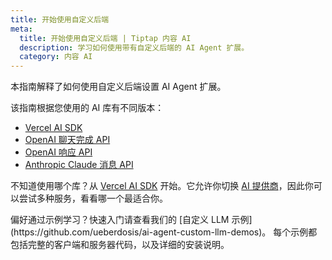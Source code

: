 ```yaml
---
title: 开始使用自定义后端
meta:
  title: 开始使用自定义后端 | Tiptap 内容 AI
  description: 学习如何使用带有自定义后端的 AI Agent 扩展。
  category: 内容 AI
---
```



本指南解释了如何使用自定义后端设置 AI Agent 扩展。

该指南根据您使用的 AI 库有不同版本：

- [Vercel AI SDK](/content-ai/capabilities/agent/custom-llms/get-started/vercel-ai-sdk)
- [OpenAI 聊天完成 API](/content-ai/capabilities/agent/custom-llms/get-started/openai-chat-completions)
- [OpenAI 响应 API](/content-ai/capabilities/agent/custom-llms/get-started/openai-responses)
- [Anthropic Claude 消息 API](/content-ai/capabilities/agent/custom-llms/get-started/anthropic-messages)

不知道使用哪个库？从 [Vercel AI SDK](/content-ai/capabilities/agent/custom-llms/get-started/vercel-ai-sdk) 开始。它允许你切换 [AI 提供商](https://ai-sdk.dev/providers/ai-sdk-providers)，因此你可以尝试多种服务，看看哪一个最适合你。

<Callout title="自定义 LLM 示例" variant="info">
  偏好通过示例学习？快速入门请查看我们的 [自定义 LLM 示例](https://github.com/ueberdosis/ai-agent-custom-llm-demos)。
  每个示例都包括完整的客户端和服务器代码，以及详细的安装说明。
</Callout>